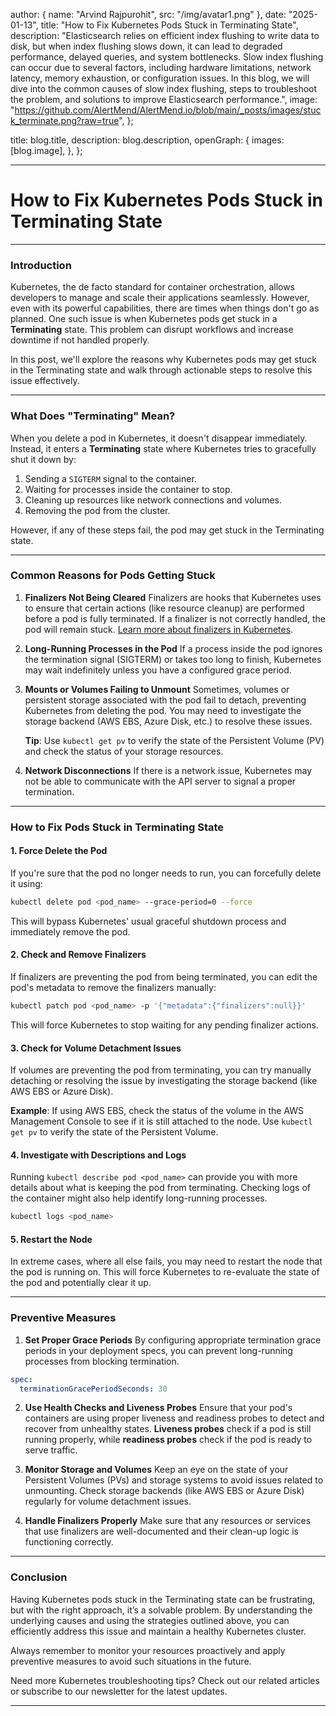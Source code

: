 
  author: { name: "Arvind Rajpurohit", src: "/img/avatar1.png" },
  date: "2025-01-13",
  title: "How to Fix Kubernetes Pods Stuck in Terminating State",
  description:
    "Elasticsearch relies on efficient index flushing to write data to disk, but when index flushing slows down, it can lead to degraded performance, delayed queries, and system bottlenecks. Slow index flushing can occur due to several factors, including hardware limitations, network latency, memory exhaustion, or configuration issues. In this blog, we will dive into the common causes of slow index flushing, steps to troubleshoot the problem, and solutions to improve Elasticsearch performance.",
  image:
    "https://github.com/AlertMend/AlertMend.io/blob/main/_posts/images/stuck_terminate.png?raw=true",
};

  title: blog.title,
  description: blog.description,
  openGraph: {
    images: [blog.image],
  },
};


---
# **How to Fix Kubernetes Pods Stuck in Terminating State**
---

### **Introduction**

Kubernetes, the de facto standard for container orchestration, allows developers to manage and scale their applications seamlessly. However, even with its powerful capabilities, there are times when things don't go as planned. One such issue is when Kubernetes pods get stuck in a **Terminating** state. This problem can disrupt workflows and increase downtime if not handled properly.

In this post, we'll explore the reasons why Kubernetes pods may get stuck in the Terminating state and walk through actionable steps to resolve this issue effectively.

---

### **What Does "Terminating" Mean?**

When you delete a pod in Kubernetes, it doesn't disappear immediately. Instead, it enters a **Terminating** state where Kubernetes tries to gracefully shut it down by:
1. Sending a `SIGTERM` signal to the container.
2. Waiting for processes inside the container to stop.
3. Cleaning up resources like network connections and volumes.
4. Removing the pod from the cluster.

However, if any of these steps fail, the pod may get stuck in the Terminating state.

---

### **Common Reasons for Pods Getting Stuck**

1. **Finalizers Not Being Cleared**
   Finalizers are hooks that Kubernetes uses to ensure that certain actions (like resource cleanup) are performed before a pod is fully terminated. If a finalizer is not correctly handled, the pod will remain stuck. [Learn more about finalizers in Kubernetes](https://kubernetes.io/docs/concepts/overview/working-with-objects/finalizers/).

2. **Long-Running Processes in the Pod**
   If a process inside the pod ignores the termination signal (SIGTERM) or takes too long to finish, Kubernetes may wait indefinitely unless you have a configured grace period.

3. **Mounts or Volumes Failing to Unmount**
   Sometimes, volumes or persistent storage associated with the pod fail to detach, preventing Kubernetes from deleting the pod. You may need to investigate the storage backend (AWS EBS, Azure Disk, etc.) to resolve these issues.

   **Tip**: Use `kubectl get pv` to verify the state of the Persistent Volume (PV) and check the status of your storage resources.

4. **Network Disconnections**
   If there is a network issue, Kubernetes may not be able to communicate with the API server to signal a proper termination.

---

### **How to Fix Pods Stuck in Terminating State**

#### **1. Force Delete the Pod**

If you're sure that the pod no longer needs to run, you can forcefully delete it using:

```bash
kubectl delete pod <pod_name> --grace-period=0 --force
```

This will bypass Kubernetes' usual graceful shutdown process and immediately remove the pod.

#### **2. Check and Remove Finalizers**

If finalizers are preventing the pod from being terminated, you can edit the pod's metadata to remove the finalizers manually:

```bash
kubectl patch pod <pod_name> -p '{"metadata":{"finalizers":null}}'
```

This will force Kubernetes to stop waiting for any pending finalizer actions.

#### **3. Check for Volume Detachment Issues**

If volumes are preventing the pod from terminating, you can try manually detaching or resolving the issue by investigating the storage backend (like AWS EBS or Azure Disk).

**Example**: If using AWS EBS, check the status of the volume in the AWS Management Console to see if it is still attached to the node. Use `kubectl get pv` to verify the state of the Persistent Volume.

#### **4. Investigate with Descriptions and Logs**

Running `kubectl describe pod <pod_name>` can provide you with more details about what is keeping the pod from terminating. Checking logs of the container might also help identify long-running processes.

```bash
kubectl logs <pod_name>
```

#### **5. Restart the Node**

In extreme cases, where all else fails, you may need to restart the node that the pod is running on. This will force Kubernetes to re-evaluate the state of the pod and potentially clear it up.

---

### **Preventive Measures**

1. **Set Proper Grace Periods**
   By configuring appropriate termination grace periods in your deployment specs, you can prevent long-running processes from blocking termination.

```yaml
spec:
  terminationGracePeriodSeconds: 30
```

2. **Use Health Checks and Liveness Probes**
   Ensure that your pod's containers are using proper liveness and readiness probes to detect and recover from unhealthy states. **Liveness probes** check if a pod is still running properly, while **readiness probes** check if the pod is ready to serve traffic.

3. **Monitor Storage and Volumes**
   Keep an eye on the state of your Persistent Volumes (PVs) and storage systems to avoid issues related to unmounting. Check storage backends (like AWS EBS or Azure Disk) regularly for volume detachment issues.

4. **Handle Finalizers Properly**
   Make sure that any resources or services that use finalizers are well-documented and their clean-up logic is functioning correctly.

---

### **Conclusion**

Having Kubernetes pods stuck in the Terminating state can be frustrating, but with the right approach, it’s a solvable problem. By understanding the underlying causes and using the strategies outlined above, you can efficiently address this issue and maintain a healthy Kubernetes cluster.

Always remember to monitor your resources proactively and apply preventive measures to avoid such situations in the future.

Need more Kubernetes troubleshooting tips? Check out our related articles or subscribe to our newsletter for the latest updates.

---